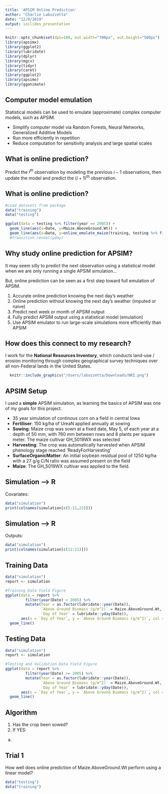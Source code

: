 ```yaml
---
title: 'APSIM Online Prediction'
author: "Charlie Labuzzetta"
date: "12/9/2019"
output: ioslides_presentation
---
```


```r
knitr::opts_chunk$set(dpi=100, out.width="700px", out.height="500px")
library(apsimx)
library(ggplot2)
library(lubridate)
library(dplyr)
library(mgcv)
library(tidyr)
library(caret)
library(ggplot2)
library(apsimo)
library(gganimate)
```

## Computer model emulation

Statistical models can be used to emulate (approximate) complex computer models, such as APSIM.

- Simplify computer model via Random Forests, Neural Networks, Generalized Additive Models
- Run more efficiently in repetition
- Reduce computation for sensitivity analysis and large spatial scales


## What is online prediction?

Predict the $i^{th}$ observation by modeling the previous $i-1$ observations, then update the model and predict the $(i+1)^{th}$ observation.

## What is online prediction?

```r
#Load datasets from package
data("training")
data("testing")

ggplot(data = testing %>% filter(year == 2005)) +
  geom_line(aes(x=Date, y=Maize.AboveGround.Wt)) + 
  geom_line(aes(x=Date, y=online_emulate_maize(training, testing %>% filter(year == 2005), pred_var = "Maize.AboveGround.Wt", method = "ar", pred_type = "online_total_local")), col = "red", linetype = "dashed") #+
  #transition_reveal(yday)
```

## Why study online prediction for APSIM?

It may seem silly to predict the next observation using a statistical model when we are only running a single APSIM simulation...

But, online prediction can be seen as a first step toward full emulation of APSIM.

1. Accurate online prediction knowing the next day's weather
2. Online prediction without knowing the next day's weather (imputed or naive)
3. Predict next week or month of APSIM output
4. Fully predict APSIM output using a statistical model (emulation)
5. Use APSIM emulator to run large-scale simulations more efficiently than APSIM

## How does this connect to my research?

I work for the **National Resources Inventory**, which conducts land-use / erosion monitoring through complex geographical survey techniques over all non-Federal lands in the United States. 

```r
  knitr::include_graphics("/Users/labuzzetta/Downloads/NRI.png")
```

## APSIM Setup

I used a **simple** APSIM simulation, as learning the basics of APSIM was one of my goals for this project. 

- 35 year simulation of continous corn on a field in central Iowa
- **Fertiliser**: 150 kg/ha of UreaN applied annually at sowing
- **Sowing**: Maize crop was sown at a fixed date, May 5, of each year at a depth of 50 mm, with 760 mm between rows and 8 plants per square meter. The maize cultivar GH\_5019WX was selected
- **Harvesting**: The crop was automatically harvested when APSIM phenology stage reached 'ReadyForHarvesting'
- **SurfaceOrganicMatter**: An initial soybean residual pool of 1250 kg/ha with a 27 g/g C/N ratio was assumed present on the field
- **Maize**: The GH\_5019WX cultivar was applied to the field.

## Simulation --> R

Covariates:

```r
data("simulation")
print(colnames(simulation[c(5:11,22)]))
```

## Simulation --> R

Outputs:

```r
data("simulation")
print(colnames(simulation[c(12:21)]))
```

## Training Data

```r
data("simulation")
report <- simulation

#Training Data Yield Figure
ggplot(data = report %>%
         filter(year(Date) < 2005) %>%
         mutate(Year = as.factor(lubridate::year(Date)),
                `Above Ground Biomass (g/m^2)` = Maize.AboveGround.Wt,
                `Day of Year` = lubridate::yday(Date)),
       aes(x = `Day of Year`, y = `Above Ground Biomass (g/m^2)`, col = Year)) + 
  geom_line()
```

## Testing Data

```r
data("simulation")
report <- simulation

#Testing and Validation Data Yield Figure
ggplot(data = report %>%
         filter(year(Date) >= 2005) %>%
         mutate(Year = as.factor(lubridate::year(Date)),
                `Above Ground Biomass (g/m^2)` = Maize.AboveGround.Wt,
                `Day of Year` = lubridate::yday(Date)),
       aes(x = `Day of Year`, y = `Above Ground Biomass (g/m^2)`, col = Year)) + 
  geom_line()
```

## Algorithm

1. Has the crop been sowed?
2. If YES:
  a. 

## Trial 1

How well does online prediction of Maize.AboveGround.Wt perform using a linear model?

```r
data("testing")
data("training")

```

